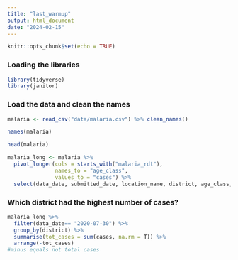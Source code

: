 ```yaml
---
title: "last_warmup"
output: html_document
date: "2024-02-15"
---
```


```r
knitr::opts_chunk$set(echo = TRUE)
```

### Loading the libraries
```r
library(tidyverse)
library(janitor)
```

### Load the data and clean the names
```r
malaria <- read_csv("data/malaria.csv") %>% clean_names()
```
```r
names(malaria)
```

```r
head(malaria)
```

```r
malaria_long <- malaria %>% 
  pivot_longer(cols = starts_with("malaria_rdt"),
               names_to = "age_class",
               values_to = "cases") %>% 
  select(data_date, submitted_date, location_name, district, age_class, cases)
```


### Which district had the highest number of cases?
```r
malaria_long %>% 
  filter(data_date== "2020-07-30") %>% 
  group_by(district) %>% 
  summarise(tot_cases = sum(cases, na.rm = T)) %>% 
  arrange(-tot_cases)
#minus equals not total cases
```

